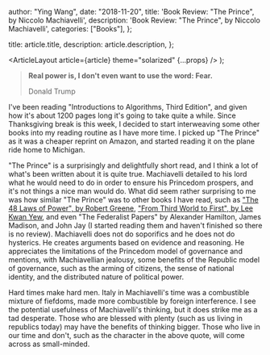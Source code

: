 
  author: "Ying Wang",
  date: "2018-11-20",
  title: 'Book Review: "The Prince", by Niccolo Machiavelli',
  description: 'Book Review: "The Prince", by Niccolo Machiavelli',
  categories: ["Books"],
};

  title: article.title,
  description: article.description,
};

  <ArticleLayout article={article} theme="solarized" {...props} />
);

> **Real power is, I don't even want to use the word: Fear.**
>
> Donald Trump

I've been reading "Introductions to Algorithms, Third Edition", and given how
it's about 1200 pages long it's going to take quite a while. Since Thanksgiving
break is this week, I decided to start interweaving some other books into my
reading routine as I have more time. I picked up "The Prince" as it was a
cheaper reprint on Amazon, and started reading it on the plane ride home to
Michigan.

"The Prince" is a surprisingly and delightfully short read, and I think a lot of
what's been written about it is quite true. Machiavelli detailed to his lord
what he would need to do in order to ensure his Princedom prospers, and it's not
things a nice man would do. What did seem rather surprising to me was how
similar "The Prince" was to other books I have read, such as ["The 48 Laws of
Power", by Robert Greene](/posts/2017/12/29/laws_of_power), ["From Third World
to First", by Lee Kwan Yew](/posts/2017/11/15/books_ive_read_this_year), and
even "The Federalist Papers" by Alexander Hamilton, James Madison, and John Jay
(I started reading them and haven't finished so there is no review). Machiavelli
does not do soporifics and he does not do hysterics. He creates arguments based
on evidence and reasoning. He appreciates the limitations of the Princedom model
of governance and mentions, with Machiavellian jealousy, some benefits of the
Republic model of governance, such as the arming of citizens, the sense of
national identity, and the distributed nature of political power.

Hard times make hard men. Italy in Machiavelli's time was a combustible mixture
of fiefdoms, made more combustible by foreign interference. I see the potential
usefulness of Machiavelli's thinking, but it does strike me as a tad desperate.
Those who are blessed with plenty (such as us living in republics today) may
have the benefits of thinking bigger. Those who live in our time and don't, such
as the character in the above quote, will come across as small-minded.
